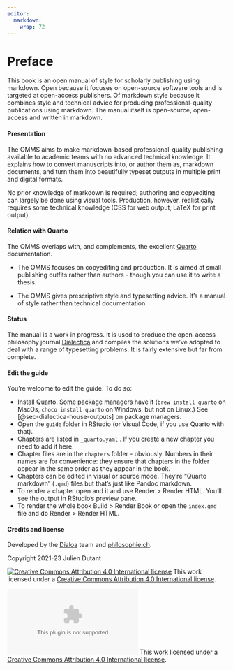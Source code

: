 ```yaml
---
editor: 
  markdown: 
    wrap: 72
---
```


# Preface {.unnumbered}

This book is an open manual of style for scholarly publishing using
markdown. Open because it focuses on open-source software tools and is
targeted at open-access publishers. Of markdown style because it
combines style and technical advice for producing professional-quality
publications using markdown. The manual itself is open-source,
open-access and written in markdown.

#### Presentation {.unnumbered}

The OMMS aims to make markdown-based professional-quality publishing
available to academic teams with no advanced technical knowledge. It
explains how to convert manuscripts into, or author them as, markdown
documents, and turn them into beautifully typeset outputs in multiple
print and digital formats.

No prior knowledge of markdown is required; authoring and copyediting
can largely be done using visual tools. Production, however,
realistically requires some technical knowledge (CSS for web output,
LaTeX for print output).

#### Relation with Quarto {.unnumbered}

The OMMS overlaps with, and complements, the excellent
[Quarto](https://quarto.org) documentation.

-   The OMMS focuses on copyediting and production. It is aimed at small
    publishing outfits rather than authors - though you can use it to
    write a thesis.

-   The OMMS gives prescriptive style and typesetting advice. It's a
    manual of style rather than technical documentation.

#### Status {.unnumbered}

The manual is a work in progress. It is used to produce the open-access
philosophy journal [Dialectica](https://dialectica.philosophie.ch) and
compiles the solutions we've adopted to deal with a range of typesetting
problems. It is fairly extensive but far from complete.

#### Edit the guide {.unnumbered}

You're welcome to edit the guide. To do so:

-   Install [Quarto](https://quarto.org). Some package managers have it
    (`brew install quarto` on MacOs, `choco install quarto` on Windows,
    but not on Linux.) See [@sec-dialectica-house-outputs] on package
    managers.
-   Open the `guide` folder in RStudio (or Visual Code, if you use
    Quarto with that).
-   Chapters are listed in `_quarto.yaml` . If you create a new chapter
    you need to add it here.
-   Chapter files are in the `chapters` folder - obviously. Numbers in
    their names are for convenience: they ensure that chapters in the
    folder appear in the same order as they appear in the book.
-   Chapters can be edited in visual or source mode. They're "Quarto
    markdown" (`.qmd`) files but that's just like Pandoc markdown.
-   To render a chapter open and it and use Render \> Render HTML.
    You'll see the output in RStudio's preview pane.
-   To render the whole book Build \> Render Book or open the
    `index.qmd` file and do Render \> Render HTML.

#### Credits and license {.unnumbered}

Developed by the [Dialoa](https://github.com/dialoa) team and
[philosophie.ch](https://www.philosophie.ch/ueberuns/das-team).

Copyright 2021-23 Julien Dutant

::: {.content-visible unless-format="latex"}
[![Creative Commons Attribution 4.0 International
license](media/cc-by.svg)](http://creativecommons.org/licenses/by/4.0/)
This work licensed under a [Creative Commons Attribution 4.0
International license](http://creativecommons.org/licenses/by/4.0/).
:::

::: {.content-visible when-format="latex"}
[![Creative Commons Attribution 4.0 International
license](media/cc-by.eps)](http://creativecommons.org/licenses/by/4.0/)
This work licensed under a [Creative Commons Attribution 4.0
International license](http://creativecommons.org/licenses/by/4.0/).
:::
